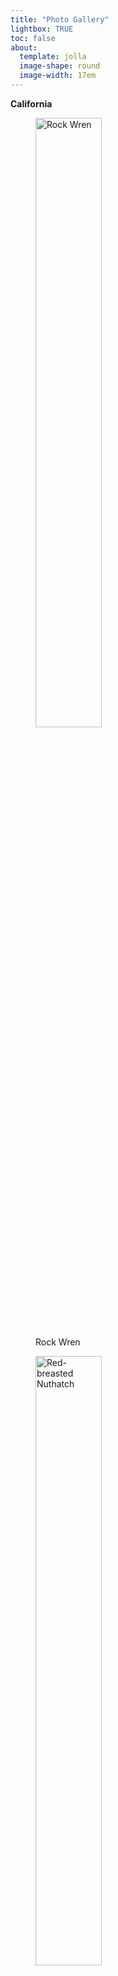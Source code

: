 ```yaml
---
title: "Photo Gallery"
lightbox: TRUE
toc: false
about: 
  template: jolla
  image-shape: round
  image-width: 17em
---
```


**California**

![Rock Wren](DSCN0521.jpeg){width="50%"}

![Red-breasted Nuthatch](DSCN9716.jpeg){width="50%"}

![Willow Flycatcher](DSCN6457.jpeg){width="50%"}

![Warbling Vireo](WarblingVireo.JPEG){width="50%"}

![American Bittern](AmericanBittern.JPEG){width="50%"}

![Bell's Sparrow](BellsSparrow.JPEG){width="50%"}

![Black-crowned Night Heron](Black-crownedNightHeron.JPEG){width="50%"}

![Black-throated Sparrow](Black-throatedSparrow.JPEG){width="50%"}

![Black Turnstone](BlackTurnstone.JPEG){width="50%"}

![Bobolink](Bobolink.JPEG){width="50%"}

![Canyon Wren](CanyonWren.JPEG){width="50%"}

![Hammond's Flycatcher](HammondsFlycatcher.JPEG){width="50%"}

![Loggerhead Shrike](LoggerheadShrike.JPEG){width="50%"}

![Mountain Bluebird](MountainBluebird.JPEG){width="50%"}

![Peregrine Falcon](DSCN2398.jpeg){width="50%"}

![Peregrine Falcons](PeregrineFalcons.JPEG){width="50%"}

![Phainopepla](Phainopepla.JPEG){width="50%"}

![Sage Thrasher](SageThrasher.JPEG){width="50%"}

![Savannah Sparrow](SavannahSparrow.JPEG){width="50%"}

![Semipalmated Sandpiper](SemipalmatedSandpiper.JPEG){width="50%"}

![Vermilion Flycatcher](VermilionFlycatcher.JPEG){width="50%"}

![Yellow Warbler](YellowWarbler.JPEG){width="50%"}

**Australia 2025**

![Rufous Whistler](DSCN2475.jpeg){width="50%"}

![Golden-headed Cisticola](Golden-headedCisticola.JPEG){width="50%"}

![Sulphur-crested Cockatoos](Sulphur-crestedCockatoo.jpeg){width="50%"}

![Superb Fairywren](SuperbFairywren.jpeg){width="50%"}

![Variegated Fairywren](VariegatedFairywren.jpeg){width="50%"}

![Willie Wagtail](WillieWagtail.jpeg){width="50%"}

![Zebra Finch](ZebraFinch.jpeg){width="50%"}

![Sacred Kingfisher](SacredKingfisher.jpeg){width="50%"}

![Pacific Koel](PacificKoel.jpeg){width="50%"}

![Nordmann's Greenshank](NordmannsGreenshank.jpeg){width="50%"}

![Brown Noddies](DSCN0330.jpeg){width="50%"}

![Black-faced Cuckooshrike](Black-facedCuckooshrike.jpeg){width="50%"}

**New Zealand 2025**

![South Island Wren](DSCN1256.jpeg){width="50%"}

![Double-banded Plover](Double-bandedPlover.JPEG){width="50%"}

![Australasian Gannet](AustralasianGannet.JPEG){width="50%"}

![New Zealand Fantail](NewZealandFantail.JPEG){width="50%"}

![New Zealand Kaka](NewZealandKaka.JPEG){width="50%"}

![Northern Royal Albatross](NorthernRoyalAlbatross.JPEG){width="50%"}

![White-capped Albatross](White-cappedAlbatross.JPEG){width="50%"}

![Tomtit](Tomtit.JPEG){width="50%"}

![White-faced Heron](White-facedHeron.JPEG){width="50%"}

![Shore Plover](ShorePlover.JPEG){width="50%"}

![Shore Plover](ShorePlover2.JPEG){width="50%"}

**Texas 2025**

![Brown-crested Flycatcher](Brown-crestedFlycatcher.JPEG){width="50%"}

![Boat-tailed Grackle](Boat-tailedGrackle.JPEG){width="50%"}

![Seaside Sparrow](SeasideSparrow.JPEG){width="50%"}

![Black-throated Green Warbler](Black-throatedGreenWarbler.JPEG){width="50%"}

![Bay-breasted Warbler](Bay-breastedWarbler.JPEG){width="50%"}

![Blackburnian Warbler](BlackburnianWarbler.JPEG){width="50%"}

![Eastern Wood-Pewee](EasternWood-Pewee.JPEG){width="50%"}

![Painted Bunting](PaintedBunting.JPEG){width="50%"}

![Eastern Screech-Owl](EasternScreech-Owl.JPEG){width="50%"}

![Pectoral Sandpiper](PectoralSandpiper.JPEG){width="50%"}
